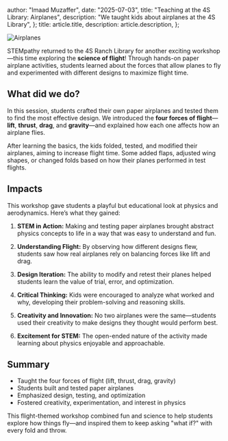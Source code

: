   author: "Imaad Muzaffer",
  date: "2025-07-03",
  title: "Teaching at the 4S Library: Airplanes",
  description:
    "We taught kids about airplanes at the 4S Library",
};
  title: article.title,
  description: article.description,
};


![Airplanes](/assets/4s25planes.png)


STEMpathy returned to the 4S Ranch Library for another exciting workshop—this time exploring the **science of flight**! Through hands-on paper airplane activities, students learned about the forces that allow planes to fly and experimented with different designs to maximize flight time.

## What did we do?

In this session, students crafted their own paper airplanes and tested them to find the most effective design. We introduced the **four forces of flight**—**lift**, **thrust**, **drag**, and **gravity**—and explained how each one affects how an airplane flies.

After learning the basics, the kids folded, tested, and modified their airplanes, aiming to increase flight time. Some added flaps, adjusted wing shapes, or changed folds based on how their planes performed in test flights.

## Impacts

This workshop gave students a playful but educational look at physics and aerodynamics. Here’s what they gained:

1. **STEM in Action:** Making and testing paper airplanes brought abstract physics concepts to life in a way that was easy to understand and fun.

2. **Understanding Flight:** By observing how different designs flew, students saw how real airplanes rely on balancing forces like lift and drag.

3. **Design Iteration:** The ability to modify and retest their planes helped students learn the value of trial, error, and optimization.

4. **Critical Thinking:** Kids were encouraged to analyze what worked and why, developing their problem-solving and reasoning skills.

5. **Creativity and Innovation:** No two airplanes were the same—students used their creativity to make designs they thought would perform best.

6. **Excitement for STEM:** The open-ended nature of the activity made learning about physics enjoyable and approachable.

## Summary

* Taught the four forces of flight (lift, thrust, drag, gravity)
* Students built and tested paper airplanes
* Emphasized design, testing, and optimization
* Fostered creativity, experimentation, and interest in physics

This flight-themed workshop combined fun and science to help students explore how things fly—and inspired them to keep asking "what if?" with every fold and throw.
